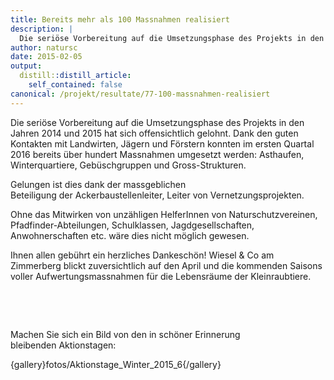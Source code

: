 ```yaml
---
title: Bereits mehr als 100 Massnahmen realisiert
description: |
  Die seriöse Vorbereitung auf die Umsetzungsphase des Projekts in den Jahren 2014 und 2015 hat sich offensichtlich gelohnt. Dank den guten Kontakten mit Landwirten, Jägern und Förstern konnten im ersten Quartal 2016 bereits über hundert Massnahmen umgesetzt werden: Asthaufen, Winterquartiere, Gebüschgruppen und Gross-Strukturen.  Gelungen ist dies nicht zuletzt dank der massgeblichen Beteiligung der Ackerbaustellenleiter und Leiter von Vernetzungsprojekten.  Ohne das Mitwirken von unzähligen HelferInnen von Naturschutzvereinen, Pfadfinder-Abteilungen, Schulklassen, Jagdgesellschaften, Anwohnerschaften etc. wäre dies nicht möglich gewesen. Ihnen allen gebührt ein herzliches Dankeschön! Wiesel & Co am Zimmerberg blickt zuversichtlich auf den April und die kommenden Saisons voller Aufwertungsmassnahmen für die Lebensräume der Kleinraubtiere. Machen Sie sich ein Bild von den in schöner Erinnerung bleibenden Aktionstagen:
author: natursc
date: 2015-02-05
output:
  distill::distill_article:
    self_contained: false
canonical: /projekt/resultate/77-100-massnahmen-realisiert
---
```



Die seriöse Vorbereitung auf die Umsetzungsphase des Projekts in den
Jahren 2014 und 2015 hat sich offensichtlich gelohnt. Dank den guten
Kontakten mit Landwirten, Jägern und Förstern konnten im ersten Quartal
2016 bereits über hundert Massnahmen umgesetzt werden: Asthaufen,
Winterquartiere, Gebüschgruppen und Gross-Strukturen. 

Gelungen ist dies dank der massgeblichen
Beteiligung der Ackerbaustellenleiter, Leiter von Vernetzungsprojekten. 

Ohne das Mitwirken von unzähligen HelferInnen von Naturschutzvereinen,
Pfadfinder-Abteilungen, Schulklassen, Jagdgesellschaften,
Anwohnerschaften etc. wäre dies nicht möglich gewesen.

Ihnen allen gebührt ein herzliches Dankeschön! Wiesel & Co am
Zimmerberg blickt zuversichtlich auf den April und die kommenden Saisons
voller Aufwertungsmassnahmen für die Lebensräume der Kleinraubtiere.

 

 

Machen Sie sich ein Bild von den in schöner Erinnerung
bleibenden Aktionstagen: 

{gallery}fotos/Aktionstage\_Winter\_2015\_6{/gallery}

<!--http://wieselundco.ch/projekt/resultate/77-100-massnahmen-realisiert-->
